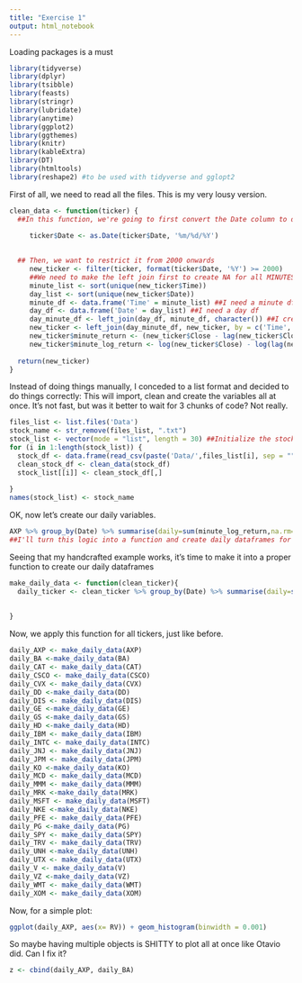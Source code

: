 ```yaml
---
title: "Exercise 1"
output: html_notebook
---
```

Loading packages is a must
```r
library(tidyverse)
library(dplyr)
library(tsibble)
library(feasts)
library(stringr)
library(lubridate)
library(anytime)
library(ggplot2)
library(ggthemes)
library(knitr)
library(kableExtra)
library(DT)
library(htmltools)
library(reshape2) #to be used with tidyverse and gglopt2
```


First of all, we need to read all the files. This is my very lousy version.
```r
clean_data <- function(ticker) {
  ##In this function, we're going to first convert the Date column to date:
 
     ticker$Date <- as.Date(ticker$Date, '%m/%d/%Y')

  
  ## Then, we want to restrict it from 2000 onwards
     new_ticker <- filter(ticker, format(ticker$Date, '%Y') >= 2000)
     ##We need to make the left join first to create NA for all MINUTES
     minute_list <- sort(unique(new_ticker$Time)) 
     day_list <- sort(unique(new_ticker$Date))
     minute_df <- data.frame('Time' = minute_list) ##I need a minute df
     day_df <- data.frame('Date' = day_list) ##I need a day df
     day_minute_df <- left_join(day_df, minute_df, character()) ##I create a df with all dates and all possible minutes
     new_ticker <- left_join(day_minute_df, new_ticker, by = c('Time', 'Date')) ##Then we left join this bad boy and we're DONE
     new_ticker$minute_return <- (new_ticker$Close - lag(new_ticker$Close))/ new_ticker$Close ##Return of level is p_t - p_{t-1} / p_{t-1}
     new_ticker$minute_log_return <- log(new_ticker$Close) - log(lag(new_ticker$Close)) ##Log return: log(p_t) - log(p_{t-1})
     
  return(new_ticker)
}
```

Instead of doing things manually, I conceded to a list format and decided to do things correctly:
This will import, clean and create the variables all at once. It's not fast, but was it better to wait for 3 chunks of code? Not really.
```r

files_list <- list.files('Data')
stock_name <- str_remove(files_list, ".txt")
stock_list <- vector(mode = "list", length = 30) ##Initialize the stock list.
for (i in 1:length(stock_list)) {
  stock_df <- data.frame(read_csv(paste('Data/',files_list[i], sep = ""), col_types = cols())) 
  clean_stock_df <- clean_data(stock_df)
  stock_list[[i]] <- clean_stock_df[,]
  
}
names(stock_list) <- stock_name
```



OK, now let's create our daily variables.

```r
AXP %>% group_by(Date) %>% summarise(daily=sum(minute_log_return,na.rm=T), RV = sum(minute_log_return^2, na.rm = T), VOL = sum(Volume, na.rm = T), log_RV = log(sum(minute_log_return^2, na.rm = T)) ) ##This works as intended, just creates our daily dataframe. Therefore
##I'll turn this logic into a function and create daily dataframes for all of these tickers. 
```
Seeing that my handcrafted example works, it's time to make it into a proper function to create our daily dataframes
```r
make_daily_data <- function(clean_ticker){
  daily_ticker <- clean_ticker %>% group_by(Date) %>% summarise(daily=sum(minute_log_return,na.rm=T), RV = sum(minute_log_return^2, na.rm = T), VOL = sum(Volume, na.rm = T), log_RV = log(sum(minute_log_return^2, na.rm = T)) )
  
  
}
```
Now, we apply this function for all tickers, just like before.
```r
daily_AXP <- make_daily_data(AXP)
daily_BA <-make_daily_data(BA)
daily_CAT <- make_daily_data(CAT)
daily_CSCO <- make_daily_data(CSCO)
daily_CVX <- make_daily_data(CVX)
daily_DD <-make_daily_data(DD)
daily_DIS <- make_daily_data(DIS)
daily_GE <-make_daily_data(GE)
daily_GS <-make_daily_data(GS)
daily_HD <-make_daily_data(HD)
daily_IBM <- make_daily_data(IBM)
daily_INTC <- make_daily_data(INTC)
daily_JNJ <- make_daily_data(JNJ)
daily_JPM <- make_daily_data(JPM)
daily_KO <-make_daily_data(KO)
daily_MCD <- make_daily_data(MCD)
daily_MMM <- make_daily_data(MMM)
daily_MRK <-make_daily_data(MRK)
daily_MSFT <- make_daily_data(MSFT)
daily_NKE <-make_daily_data(NKE)
daily_PFE <- make_daily_data(PFE)
daily_PG <-make_daily_data(PG)
daily_SPY <- make_daily_data(SPY)
daily_TRV <- make_daily_data(TRV)
daily_UNH <-make_daily_data(UNH)
daily_UTX <- make_daily_data(UTX)
daily_V <- make_daily_data(V)
daily_VZ <-make_daily_data(VZ)
daily_WMT <- make_daily_data(WMT)
daily_XOM <- make_daily_data(XOM)
```

Now, for a simple plot:

```r
ggplot(daily_AXP, aes(x= RV)) + geom_histogram(binwidth = 0.001) 
```
So maybe having multiple objects is SHITTY to plot all at once like Otavio did. Can I fix it? 

```r
z <- cbind(daily_AXP, daily_BA)
```



